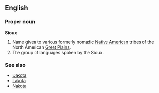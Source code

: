 ==English==

===Proper noun===
'''Sioux'''

# Name given to various formerly nomadic [[Native American]] tribes of the North American [[Great Plains]].
# The group of languages spoken by the Sioux.

===See also===
*[[Dakota]]
*[[Lakota]]
*[[Nakota]]